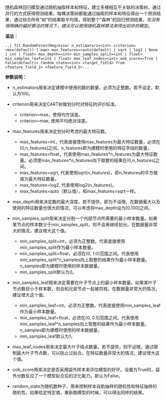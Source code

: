 随机森林回归模型通过随机抽取样本和特征，建立多棵相互不关联的决策树，通过并行的方式获得预测结果。每棵决策树都能通过抽取的样本和特征得出一个预测结果，通过综合所有”树“的结果取平均值，得到整个“森林”的回归预测结果。*在没有很明确的偏好算法的情况下，建议可以使用随机森林算法来得出初步的模型*。

**语法：**

```
..| fit RandomForestRegressor n_estimators=<int> criterion=<mse(default) | mae> max_features=<auto(default) | sqrt | log2 | None | int | float> max_depth=<int> min_samples_split=<int | float> min_samples_leaf=<int | float> max_leaf_nodes=<int> oob_score=<True | False(default)> random_state=<int> <target_field> from <feature_field_1> <feature_field_2>... 
```

**参数说明：**

- n_estimators用来决定建模中使用的数的数量，必须为正整数。若不设定，默认为100。

- criterion用来决定CART树做划分时对特征的评价标准。
	+ criterion=mse，使用均方误差。
	+ criterion=mae, 使用平均绝对误差。

- max_features用来决定划分时考虑的最大特征数。
	+ max_features=int，代表直接使用max_features为最大特征数量，必须在(0,n_features]之间。n_features即为建模时使用的特征字段的数量。
	+ max_features=float，代表使用max_features\*n_features为最大特征数量。必须使max_features\*n_features向下取整的结果在(0,n_features]之间。
	+ max_features=sqrt, 代表使用sqrt(n_features)，即n_features的平方根值为最大特征数量。
	+ max_features=log2, 代表使用log2(n_features)。
	+ max_features=auto（默认值），和max_features=sqrt一样。

- max_depth用来决定数的最大深度。若不提供，即为不设限。在数据量大以及使用的特征数量也很大的情况，可以考虑将max_depth设为[0,100]之间。

- min_samples_split用来决定分割一个内部节点所需要的最小样本数量。如果某节点的样本数少于min_samples_split，则不会再继续划分。在数据量非常大的情况，建议增大这个值。
	+ min_samples_split=int，必须为正整数。代表直接使用min_samples_split作为最小样本数量。
	+ min_samples_split=float，必须在(0, 1.0]范围之间。代表使用min_samples_split\*n_samples向上取整的结果作为最小样本数量。n_samples即为建模时使用的样本数据量。
	+ min_samples_split默认为2。
	
- min_samples_leaf用来决定需要在叶子节点上的最小样本数量。如果某叶子节点数目小于样本数，则会和兄弟节点一起被剪枝。在数据量非常大的情况，建议增大这个值。
	+ min_samples_leaf=int，必须为正整数。代表直接使用min_samples_leaf作为最小样本数量。
	+ min_samples_leaf=float，必须在(0, 0.5]范围之间。代表使用min_samples_leaf\*n_samples向上取整的结果作为最小样本数量。n_samples即为建模时使用的样本数据量。
	+ min_samples_leaf默认为1。

- max_leaf_nodes用来决定最大叶子结点数量。若不提供，则不设限。通过限制最大叶子节点数，可以防止过拟合。在特征数量非常大的情况，建议增大这个值。

- oob_score用来决定是否采用袋外样本来评估模型的好坏。设置为True时，袋外分数反应了一个模型拟合后的泛化能力。默认为False。

- random_state为随机数种子，用来控制样本自助抽样的随机性和特征抽样的随机性。如果给定特定值，重新跑模型的时候，可以得出同样的结果。


